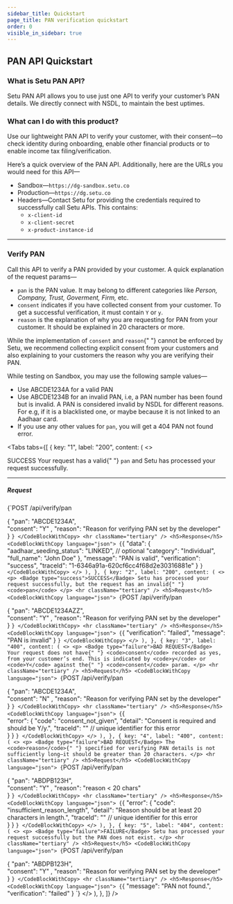 ```yaml
---
sidebar_title: Quickstart
page_title: PAN verification quickstart
order: 0
visible_in_sidebar: true
---
```


## PAN API Quickstart

### What is Setu PAN API?

Setu PAN API allows you to use just one API to verify your customer’s PAN details. We directly connect with NSDL, to maintain the best uptimes.

### What can I do with this product?

Use our lightweight PAN API to verify your customer, with their consent—to check identity during onboarding, enable other financial products or to enable income tax filing/verification.

Here’s a quick overview of the PAN API. Additionally, here are the URLs you would need for this API—

- Sandbox—`https://dg-sandbox.setu.co`
- Production—`https://dg.setu.co`
- Headers—Contact Setu for providing the credentials required to successfully call Setu APIs. This contains:
  - `x-client-id`
  - `x-client-secret`
  - `x-product-instance-id`

<hr className="primary" />

### Verify PAN

Call this API to verify a PAN provided by your customer. A quick explanation of the request params—

- `pan` is the PAN value. It may belong to different categories like _Person, Company, Trust, Goverment, Firm,_ etc.
- `consent` indicates if you have collected consent from your customer. To get a successful verification, it must contain `Y` or `y`.
- `reason` is the explanation of why you are requesting for PAN from your customer. It should be explained in 20 characters or more.

<Callout type="tip">
  While the implementation of <code>consent</code> and <code>reason</code>{" "}
  cannot be enforced by Setu, we recommend collecting explicit consent from your
  customers and also explaining to your customers the reason why you are
  verifying their PAN.
</Callout>

<br />

While testing on Sandbox, you may use the following sample values—

- Use ABCDE1234A for a valid PAN
- Use ABCDE1234B for an invalid PAN, i.e, a PAN number has been found but is invalid. A PAN is considered invalid by NSDL for different reasons. For e.g, if it is a blacklisted one, or maybe because it is not linked to an Aadhaar card.
- If you use any other values for `pan`, you will get a 404 PAN not found error.

<Tabs
  tabs={[
    {
      key: "1",
      label: "200",
      content: (
        <>
          <p>
            <Badge type="success">SUCCESS</Badge> Your request has a valid{" "}
            <code>pan</code> and Setu has processed your request successfully.
          </p>
          <hr className="tertiary" />
          <h5>Request</h5>
          <CodeBlockWithCopy language="json">
            {`POST  /api/verify/pan 
 
{ 
  "pan": "ABCDE1234A",  
  "consent": "Y" , 
  "reason": "Reason for verifying PAN set by the developer"  
}   `}
          </CodeBlockWithCopy>
          <hr className="tertiary" />
          <h5>Response</h5>
          <CodeBlockWithCopy language="json">
            {`{ 
  "data": { 
    "aadhaar_seeding_status": "LINKED", // optional
    "category": "Individual", 
    "full_name": "John Doe"
  }, 
  "message": "PAN is valid", 
  "verification": "success",
  "traceId": "1-6346a91a-620cf6cc4f68d2e30316881e" 
}    `}
          </CodeBlockWithCopy>
        </>
      ),
    },
    {
      key: "2",
      label: "200",
      content: (
        <>
          <p>
            <Badge type="success">SUCCESS</Badge> Setu has processed your
            request successfully, but the request has an invalid{" "}
            <code>pan</code>
          </p>
          <hr className="tertiary" />
          <h5>Request</h5>
          <CodeBlockWithCopy language="json">
            {`POST  /api/verify/pan 
 
{ 
  "pan": "ABCDE1234AZZ",  
  "consent": "Y" , 
  "reason": "Reason for verifying PAN set by the developer"  
}   `}
          </CodeBlockWithCopy>
          <hr className="tertiary" />
          <h5>Response</h5>
          <CodeBlockWithCopy language="json">
            {`{ 
  "verification": "failed", 
  "message": "PAN is invalid" 
}    `}
          </CodeBlockWithCopy>
        </>
      ),
    },
    {
      key: "3",
      label: "400",
      content: (
        <>
          <p>
            <Badge type="failure">BAD REQUEST</Badge> Your request does not have{" "}
            <code>consent</code> recorded as yes, from your customer’s end. This
            is indicated by <code>y</code> or <code>Y</code> against the{" "}
            <code>consent</code> param.
          </p>
          <hr className="tertiary" />
          <h5>Request</h5>
          <CodeBlockWithCopy language="json">
            {`POST  /api/verify/pan 
 
{ 
  "pan": "ABCDE1234A",  
  "consent": "N" , 
  "reason": "Reason for verifying PAN set by the developer"  
}   `}
          </CodeBlockWithCopy>
          <hr className="tertiary" />
          <h5>Response</h5>
          <CodeBlockWithCopy language="json">
            {`{   
    "error": { 
    "code": "consent_not_given", 
    "detail": "Consent is required and should be Y/y.", 
    "traceId": "" // unique identifier for this error  
  } 
}    `}
          </CodeBlockWithCopy>
        </>
      ),
    },
    {
      key: "4",
      label: "400",
      content: (
        <>
          <p>
            <Badge type="failure">BAD REQUEST</Badge> The <code>reason</code>{" "}
            specified for verifying PAN details is not sufficiently long—it
            should be greater than 20 characters.
          </p>
          <hr className="tertiary" />
          <h5>Request</h5>
          <CodeBlockWithCopy language="json">
            {`POST  /api/verify/pan 
 
{ 
 "pan": "ABDPB123H",  
  "consent": "Y" , 
  "reason": "reason < 20 chars"  
}    `}
          </CodeBlockWithCopy>
          <hr className="tertiary" />
          <h5>Response</h5>
          <CodeBlockWithCopy language="json">
            {`{ 
  "error": { 
    "code": "insufficient_reason_length", 
    "detail": "Reason should be at least 20 characters in length.", 
    "traceId": "" // unique identifier for this error  
  } 
}    `}
          </CodeBlockWithCopy>
        </>
      ),
    },
    {
      key: "5",
      label: "404",
      content: (
        <>
          <p>
            <Badge type="failure">FAILURE</Badge> Setu has processed your
            request successfully but the PAN does not exist.
          </p>
          <hr className="tertiary" />
          <h5>Request</h5>
          <CodeBlockWithCopy language="json">
            {`POST  /api/verify/pan 
 
{ 
 "pan": "ABDPB123H",  
  "consent": "Y" , 
  "reason": "Reason for verifying PAN set by the developer"  
}    `}
          </CodeBlockWithCopy>
          <hr className="tertiary" />
          <h5>Response</h5>
          <CodeBlockWithCopy language="json">
            {`{ 
    "message": "PAN not found.", 
    "verification": "failed" 
}    `}
          </CodeBlockWithCopy>
        </>
      ),
    },
  ]}
/>

<br />
<WasPageHelpful />
